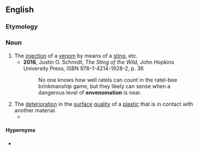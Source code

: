 ==English==

===Etymology===
{{suffix|en|envenom|ation}}

===Noun===
{{wikipedia}}
{{en-noun|~}}

# The [[injection]] of a [[venom]] by means of a [[sting]], etc.
#* '''2016''', Justin O. Schmidt, ''The Sting of the Wild'', John Hopkins University Press, ISBN 978-1-4214-1928-2, p. 36
#*: No one knows how well ratels can count in the ratel-bee brinkmanship game, but they likely can sense when a dangerous level of '''envenomation''' is near.
# The [[deterioration]] in the [[surface]] [[quality]] of a [[plastic]] that is in contact with another material.
#* {{quote-journal|en|magazine=Rubber World|volume=130|page=220|year=1953|passage=Following a letter ballot of D-20. new definitions of plasticizer, reinforced plastics, filler, A-stage, B-stage, C-stage, and '''envenomation''', will be sent to the standards committee.}}

====Hypernyms====
* {{l|en|poisoning}}